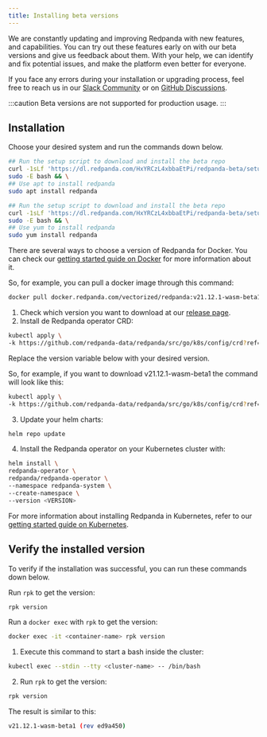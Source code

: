 ```yaml
---
title: Installing beta versions
---
```



We are constantly updating and improving Redpanda with new features, and capabilities. You can try out these features early on with our beta versions and give us feedback about them. With your help, we can identify and fix potential issues, and make the platform even better for everyone. 

If you face any errors during your installation or upgrading process, feel free to reach us in our [Slack Community](https://join.slack.com/t/redpandacommunity/shared_invite/zt-ng2ze1uv-l5VMWSGQHB9gp47~kNnYGA/) or on [GitHub Discussions](https://github.com/vectorizedio/redpanda/discussions). 

:::caution
Beta versions are not supported for production usage. 
:::

## Installation
Choose your desired system and run the commands down below. 

<Tabs>
  <TabItem value="install-debian" label="Debian/Ubuntu" default>

```bash
## Run the setup script to download and install the beta repo
curl -1sLf 'https://dl.redpanda.com/HxYRCzL4xbbaEtPi/redpanda-beta/setup.deb.sh' | 
sudo -E bash && \
## Use apt to install redpanda
sudo apt install redpanda
```
  </TabItem>
  <TabItem value="install-fedora" label="Fedora/RedHat/Amazon Linux" default>

```bash
## Run the setup script to download and install the beta repo
curl -1sLf 'https://dl.redpanda.com/HxYRCzL4xbbaEtPi/redpanda-beta/setup.rpm.sh' | 
sudo -E bash && \
## Use yum to install redpanda
sudo yum install redpanda
```
  </TabItem>
  <TabItem value="install-docker" label="Docker" default>

There are several ways to choose a version of Redpanda for Docker. You can check our [getting started guide on Docker](/docs/quickstart/quick-start-docker) for more information about it.

So, for example, you can pull a docker image through this command:

```bash
docker pull docker.redpanda.com/vectorized/redpanda:v21.12.1-wasm-beta1
```
  
  </TabItem>
  <TabItem value="install-Kubernetes" label="Kubernetes" default>

1. Check which version you want to download at our [release page](https://github.com/redpanda-data/redpanda/tags).
2. Install de Redpanda operator CRD: 

```bash
kubectl apply \
-k https://github.com/redpanda-data/redpanda/src/go/k8s/config/crd?ref=<VERSION>
```

  Replace the version variable below with your desired version.


  So, for example, if you want to download v21.12.1-wasm-beta1 the command will look like this:

```bash
kubectl apply \
-k https://github.com/redpanda-data/redpanda/src/go/k8s/config/crd?ref=v21.12.1-wasm-beta1
```

3. Update your helm charts:

```bash
helm repo update
```

4. Install the Redpanda operator on your Kubernetes cluster with:

```bash
helm install \
redpanda-operator \
redpanda/redpanda-operator \
--namespace redpanda-system \
--create-namespace \
--version <VERSION>
```
For more information about installing Redpanda in Kubernetes, refer to our [getting started guide on Kubernetes](/docs/quickstart/kubernetes-qs-dev/).

  </TabItem>
</Tabs>


## Verify the installed version

To verify if the installation was successful, you can run these commands down below.

<Tabs>
  <TabItem value="verify-install" label="Linux" default>

Run `rpk` to get the version:

```bash
rpk version
```

  </TabItem>
  <TabItem value="verify-docker" label="Docker" default>

Run a `docker exec` with `rpk` to get the version:

```bash
docker exec -it <container-name> rpk version 
```

  </TabItem>
  <TabItem value="verify-kubernetes" label="Kubernetes" default>

1. Execute this command to start a bash inside the cluster:

```bash
kubectl exec --stdin --tty <cluster-name> -- /bin/bash
```

2. Run `rpk` to get the version:

```bash
rpk version
```

  </TabItem>
</Tabs>

The result is similar to this:

```bash
v21.12.1-wasm-beta1 (rev ed9a450)
```

